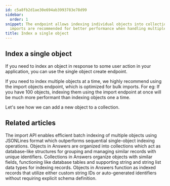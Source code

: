 ```yaml
---
id: c5a8fb2d1ae30e694ab3993783e78d99
sidebar:
  order: 1
snippet: The endpoint allows indexing individual objects into collections while bulk
  imports are recommended for better performance when handling multiple objects simultaneously.
title: Index a single object
---
```


## Index a single object


If you need to index an object in response to some user action in your application, you can use the single object create endpoint.

If you need to index multiple objects at a time, we highly recommend using the import objects endpoint, which is optimized for bulk imports. For eg: If you have 100 objects, indexing them using the import endpoint at once will be much more performant than indexing objects one a time.

Let's see how we can add a new object to a collection.



<PageTree />


## Related articles
<CardGrid>
<LinkTitleCard header="<b>Objects > Index multiple objects</b>" href="/products/answers/objects/index-muliple-objects/" > The import API enables efficient batch indexing of multiple objects using JSONLines format which outperforms sequential single-object indexing operations. </LinkTitleCard>
<LinkTitleCard header="<b>Answers > Collections</b>" href="/products/answers/collections/" > Objects in Answers are organized into collections which act as database-like structures for grouping and managing similar records with unique identifiers. </LinkTitleCard>
<LinkTitleCard header="<b>Collections > Create a collection</b>" href="/products/answers/collections/create-collection/" > Collections in Answers organize objects with similar fields, functioning like database tables and supporting string and string list data types for indexing records. </LinkTitleCard>
<LinkTitleCard header="<b>Answers > Objects</b>" href="/products/answers/objects/" > Objects in Answers function as indexed records that utilize either custom string IDs or auto-generated identifiers without requiring explicit schema definition. </LinkTitleCard>
</CardGrid>